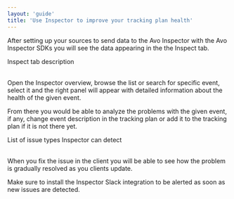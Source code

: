 ```yaml
---
layout: 'guide'
title: 'Use Inspector to improve your tracking plan health'
---
```



After setting up your sources to send data to the Avo Inspector with the <Link passHref href="/implementation/avo-inspector-sdk-reference"><a>Avo Inspector SDKs</a></Link> you will see the data appearing in the the Inspect tab.

<Link passHref href="/workspace/inspector">Inspect tab description</Link>  
<br/>
<br/>

Open the <Link passHref href="/workspace/inspector#Overview">Inspector overview</Link>, browse the list or search for specific event, select it and the right panel will appear with detailed information about the health of the given event.

From there you would be able to analyze the problems with the given event, if any, change event description in the tracking plan or add it to the tracking plan if it is not there yet.

<Link href="/explore-tracking-plan/issue-types-in-inspector" passHref><a>List of issue types Inspector can detect</a></Link>  
<br/>
<br/>

When you fix the issue in the client you will be able to see how the problem is gradually resolved as you clients update.

Make sure to install the <Link passHref href="/workspace/inspector#slack-integration">Inspector Slack integration</Link> to be alerted as soon as new issues are detected.
